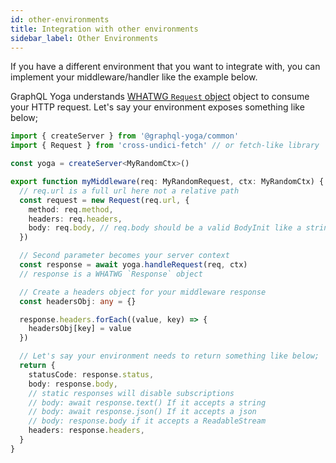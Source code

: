 ```yaml
---
id: other-environments
title: Integration with other environments
sidebar_label: Other Environments
---
```


If you have a different environment that you want to integrate with, you can implement your middleware/handler like the example below.

GraphQL Yoga understands [WHATWG `Request` object](https://developer.mozilla.org/en-US/docs/Web/API/Request) object to consume your HTTP request. Let's say your environment exposes something like below;

```ts
import { createServer } from '@graphql-yoga/common'
import { Request } from 'cross-undici-fetch' // or fetch-like library

const yoga = createServer<MyRandomCtx>()

export function myMiddleware(req: MyRandomRequest, ctx: MyRandomCtx) {
  // req.url is a full url here not a relative path
  const request = new Request(req.url, {
    method: req.method,
    headers: req.headers,
    body: req.body, // req.body should be a valid BodyInit like a string or a Buffer etc...
  })

  // Second parameter becomes your server context
  const response = await yoga.handleRequest(req, ctx)
  // response is a WHATWG `Response` object

  // Create a headers object for your middleware response
  const headersObj: any = {}

  response.headers.forEach((value, key) => {
    headersObj[key] = value
  })

  // Let's say your environment needs to return something like below;
  return {
    statusCode: response.status,
    body: response.body,
    // static responses will disable subscriptions
    // body: await response.text() If it accepts a string
    // body: await response.json() If it accepts a json
    // body: response.body if it accepts a ReadableStream
    headers: response.headers,
  }
}
```

